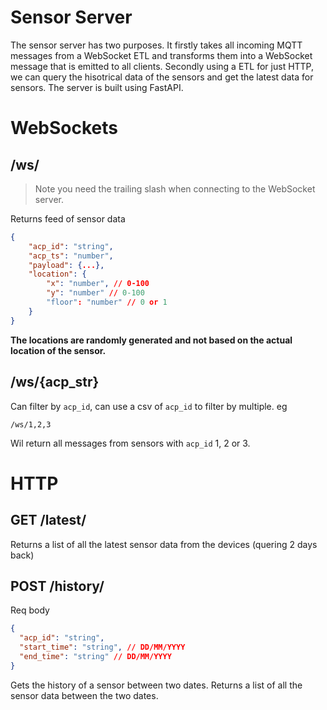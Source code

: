 # Sensor Server

The sensor server has two purposes. It firstly takes all incoming MQTT messages from a WebSocket ETL and transforms them into a WebSocket message that is emitted to all clients. Secondly using a ETL for just HTTP, we can query the hisotrical data of the sensors and get the latest data for sensors. The server is built using FastAPI.

# WebSockets

## /ws/

> Note you need the trailing slash when connecting to the WebSocket server.

Returns feed of sensor data

```json
{
	"acp_id": "string",
	"acp_ts": "number",
	"payload": {...},
	"location": {
		"x": "number", // 0-100
		"y": "number" // 0-100
		"floor": "number" // 0 or 1
	}
}
```

**The locations are randomly generated and not based on the actual location of the sensor.**

## /ws/{acp_str}

Can filter by `acp_id`, can use a csv of `acp_id` to filter by multiple. eg

```
/ws/1,2,3
```

Wil return all messages from sensors with `acp_id` 1, 2 or 3.

# HTTP

## GET /latest/

Returns a list of all the latest sensor data from the devices (quering 2 days back)

## POST /history/

Req body

```json
{
  "acp_id": "string",
  "start_time": "string", // DD/MM/YYYY
  "end_time": "string" // DD/MM/YYYY
}
```

Gets the history of a sensor between two dates. Returns a list of all the sensor data between the two dates.
